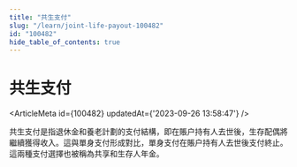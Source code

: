 ```yaml
---
title: "共生支付"
slug: "/learn/joint-life-payout-100482"
id: "100482"
hide_table_of_contents: true
---
```



# 共生支付

<ArticleMeta id={100482} updatedAt={'2023-09-26 13:58:47'} />
<div className='border-solid border-b border-t-0 my-4 border-[var(--ifm-color-gray-300)]' />

共生支付是指退休金和養老計劃的支付結構，即在賬户持有人去世後，生存配偶將繼續獲得收入。這與單身支付形成對比，單身支付在賬户持有人去世後支付終止。這兩種支付選擇也被稱為共享和生存人年金。
